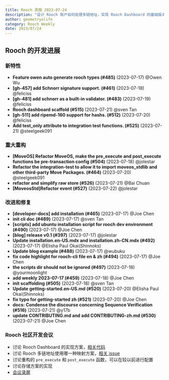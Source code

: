 ```yaml
---
title: Rooch 周报 2023-07-24
description: "设计 Rooch 账户如何处理多链地址，实现 Rooch Dashboard 的基础版本，重构以及完善相开发者关文档。"
author: geometryolife
category: Rooch Weekly
date: 2023/07/24
---
```



<PostHeader />

## Rooch 的开发进展


### 新特性

- **Feature owen auto generate rooch types (#485)** (2023-07-17) @Owen Wu
- **[gh-457] add Schnorr signature support. (#461)** (2023-07-18) @feliciss
- **[gh-481] add schnorr as a built-in validator. (#483)** (2023-07-19) @feliciss
- **Rooch dashboard scaffold (#515)** (2023-07-21) @sven Tan
- **[gh-511] add ripemd-160 support for hashs. (#512)** (2023-07-20) @feliciss
- **Add test_only attribute to integration test functions. (#525)** (2023-07-21) @steelgeek091

### 重大重构

- **[MoveOS] Refactor MoveOS, make the pre_execute and post_execute functions be pre-transaction config (#504)** (2023-07-18) @jolestar
- **Refactor the integration-test to allow it to import moveos_stdlib and other third-party Move Packages. (#464)** (2023-07-20) @steelgeek091
- **refactor and simplify raw store (#526)** (2023-07-21) @Bai Chuan
- **[MoveosStd]Refactor event (#527)** (2023-07-22) @jolestar

### 改进和修复

- **[developer-docs] add installation (#465)** (2023-07-17) @Joe Chen
- **init cli doc (#489)** (2023-07-17) @sven Tan
- **[scripts] add ubuntu installation script for rooch dev environment (#490)** (2023-07-17) @Joe Chen
- **[blog] release v0.1 (#397)** (2023-07-17) @jolestar
- **Update installation.en-US.mdx and installation.zh-CN.mdx (#492)** (2023-07-17) @Elisha Paul Okai(Shinnoks)
- **Update blog example (#488)** (2023-07-17) @wubuku
- **fix code highlight for rooch-cli file  en & zh (#494)** (2023-07-17) @Joe Chen
- **the scripts dir should not be ignored (#497)** (2023-07-18) @yourmoonlight
- **add weekly 2023-07-17 (#459)** (2023-07-18) @Joe Chen
- **init scaffolding (#505)** (2023-07-18) @sven Tan
- **Update getting-started.en-US.md (#520)** (2023-07-20) @Elisha Paul Okai(Shinnoks)
- **fix typo for getting-started zh (#521)** (2023-07-20) @Joe Chen
- **docs: Condense the discourse concerning Sequence Verification (#516)** (2023-07-21) @y17b
- **update CONTRIBUTING.md and add CONTRIBUTING-zh.md (#530)** (2023-07-21) @Joe Chen

### Rooch 社区开发会议

- 讨论 Rooch Dashboard 的实现方案，[相关代码](https://github.com/rooch-network/rooch/pull/515)
- 讨论 Rooch 多链地址使用哪一种映射方案，[相关 issue](https://github.com/rooch-network/rooch/issues/449)
- 讨论重构的 `pre_execute` 和 `post_execute` 函数，可以在较以前进行配置
- 讨论存储方案的实现
- [会议录屏](https://drive.google.com/file/d/1JOmBmBWPfvSJBNUa5NgsXvXUJUPZurwp/view?usp=sharing)
